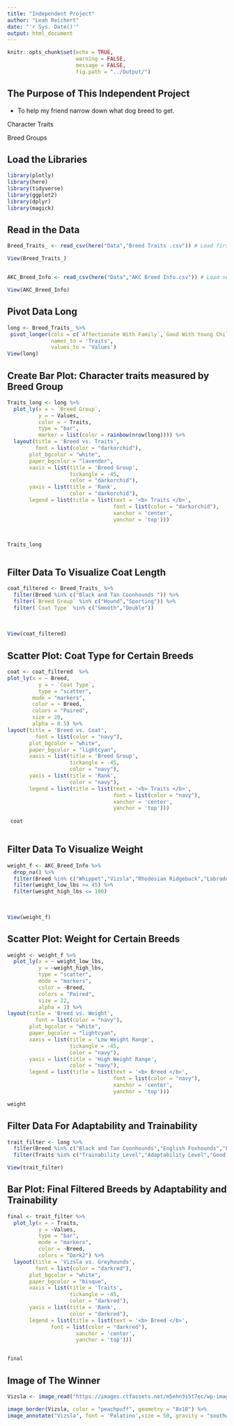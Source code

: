 ```yaml
---
title: "Independent Project"
author: "Leah Reichert"
date: "'r Sys. Date()'"
output: html_document
---
```


```r
knitr::opts_chunk$set(echo = TRUE,
                      warning = FALSE,
                      message = FALSE,
                      fig.path = "../Output/")
```

## The Purpose of This Independent Project 
- To help my friend narrow down what dog breed to get.

Character Traits 

Breed Groups 


## Load the Libraries ## 
```r
library(plotly)
library(here)
library(tidyverse)
library(ggplot2)
library(dplyr)
library(magick)

```

## Read in the Data ## 
```r
Breed_Traits_ <- read_csv(here("Data","Breed Traits .csv")) # Load first data set

View(Breed_Traits_)


AKC_Breed_Info <- read_csv(here("Data","AKC Breed Info.csv")) # Load second data set 

View(AKC_Breed_Info)


```

## Pivot Data Long ## 
```r
long <- Breed_Traits_ %>%
 pivot_longer(cols = c(`Affectionate With Family`,`Good With Young Children`, `Good With Other Dogs`, `Shedding Level`, `Coat Grooming Frequency`, `Drooling Level`, `Openness To Strangers`, `Playfulness Level`, `Watchdog/Protective Nature`, `Adaptability Level`, `Trainability Level`, `Energy Level`, `Barking Level`, `Mental Stimulation Needs`),
              names_to = 'Traits',
              values_to = 'Values') 
View(long)
```

## Create Bar Plot: Character traits measured by Breed Group ## 
```r

Traits_long <- long %>%
  plot_ly(x = ~ `Breed Group`,
          y = ~ Values,
          color = ~ Traits,
          type = "bar",
          marker = list(color = rainbow(nrow(long)))) %>%
  layout(title = 'Breed vs. Traits',
         font = list(color = "darkorchid"),
       plot_bgcolor = "white",
       paper_bgcolor = "lavender",
       xaxis = list(title = 'Breed Group',
                    tickangle = -45,
                    color = "darkorchid"),
       yaxis = list(title = 'Rank',
                    color = "darkorchid"),
       legend = list(title = list(text = '<b> Traits </b>',
                                  font = list(color = "darkorchid"),
                                  xanchor = 'center',
                                  yanchor = 'top')))



Traits_long



```


## Filter Data To Visualize Coat Length ##
```r
coat_filtered <- Breed_Traits_ %>%
  filter(Breed %in% c("Black and Tan Coonhounds ")) %>%
  filter(`Breed Group` %in% c("Hound","Sporting")) %>%
  filter(`Coat Type` %in% c("Smooth","Double")) 
  
  
  
View(coat_filtered)
```

## Scatter Plot: Coat Type for Certain Breeds ##
```r
coat <- coat_filtered  %>%
plot_ly(x = ~ Breed,
          y = ~ `Coat Type`,
          type = "scatter",
        mode = "markers",
        color = ~ Breed,
        colors = "Paired",
        size = 20,
        alpha = 0.5) %>%
layout(title = 'Breed vs. Coat',
         font = list(color = "navy"),
       plot_bgcolor = "white",
       paper_bgcolor = "lightcyan",
       xaxis = list(title = 'Breed Group',
                    tickangle = -45,
                    color = "navy"),
       yaxis = list(title = 'Rank',
                    color = "navy"),
       legend = list(title = list(text = '<b> Traits </b>',
                                  font = list(color = "navy"),
                                  xanchor = 'center',
                                  yanchor = 'top')))
          
 coat
 

```

## Filter Data To Visualize Weight ##
```r
weight_f <- AKC_Breed_Info %>%
  drop_na() %>%
  filter(Breed %in% c("Whippet","Vizsla","Rhodesian Ridgeback","Labrador Retriever","German Shorthaired Pointer","Pharaoh Hound","Harrier","English Foxhound","Black And Tan Coonhound","Basset Hound","Beagle","Dachshund","Brittany","Weimarener","Bloodhound","Whippet","Basenji","Pointer","Greyhound","Redbone Coonhound")) %>%
  filter(weight_low_lbs >= 45) %>%
  filter(weight_high_lbs <= 100)
  
  

View(weight_f)
```

## Scatter Plot: Weight for Certain Breeds ##
```r
weight <- weight_f %>%
  plot_ly(x = ~ weight_low_lbs,
          y = ~weight_high_lbs,
          type = "scatter",
          mode = "markers",
          color = ~Breed,
          colors = "Paired",
          size = 22,
          alpha = 1) %>%
layout(title = 'Breed vs. Weight',
         font = list(color = "navy"),
       plot_bgcolor = "white",
       paper_bgcolor = "lightcyan",
       xaxis = list(title = 'Low Weight Range',
                    tickangle = -45,
                    color = "navy"),
       yaxis = list(title = 'High Weight Range',
                    color = "navy"),
       legend = list(title = list(text = '<b> Breed </b>',
                                  font = list(color = "navy"),
                                  xanchor = 'center',
                                  yanchor = 'top')))

weight


```


## Filter Data For Adaptability and Trainability ##

```r
trait_filter <- long %>%
  filter(Breed %in% c("Black and Tan Coonhounds","English Foxhounds","Pointers (German Shorthaired)","Greyhounds","Retrievers (Labrador)","Pharaoh Hounds","Redbone Coonhounds","Rhodesian Ridgebacks","Vizslas")) %>%
  filter(Traits %in% c("Trainability Level","Adaptability Level","Good With Other Dogs","Affectionate With Family"))

View(trait_filter)

```

## Bar Plot: Final Filtered Breeds by Adaptability and Trainability ##
```r
final <- trait_filter %>%
  plot_ly(x = ~ Traits,
          y = ~Values,
          type = "bar",
          mode = "markers",
          color = ~Breed,
          colors = "Dark2") %>%
  layout(title = 'Vizsla vs. Greyhounds',
         font = list(color = "darkred"),
       plot_bgcolor = "white",
       paper_bgcolor = "bisque",
       xaxis = list(title = 'Traits',
                    tickangle = -45,
                    color = "darkred"),
       yaxis = list(title = 'Rank',
                    color = "darkred"),
       legend = list(title = list(text = '<b> Breed </b>',
              font = list(color = "darkred"),
                      xanchor = 'center',
                      yanchor = 'top')))


final


```

## Image of The Winner ##
```r
Vizsla <- image_read("https://images.ctfassets.net/m5ehn3s5t7ec/wp-image-198422/0e0fe308ed17ab3af5f3c8f2db288667/Vizsla-Dog-Breed-Information.jpg") 

image_border(Vizsla, color = "peachpuff", geometry = "8x10") %>%
image_annotate("Vizsla", font = 'Palatino',size = 50, gravity = "southwest", color = "black", boxcolor = "peachpuff")




```









